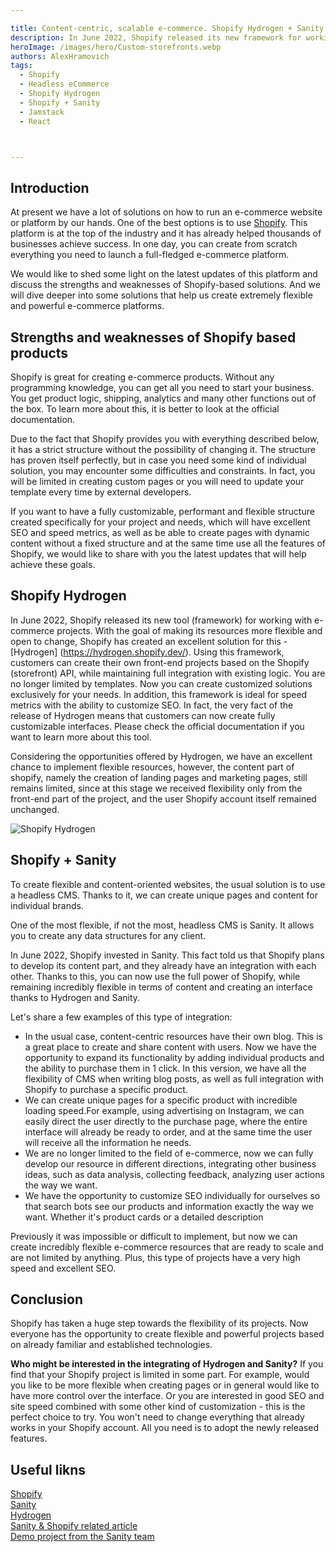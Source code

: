 ```yaml
---

title: Content-centric, scalable e-commerce. Shopify Hydrogen + Sanity
description: In June 2022, Shopify released its new framework for working with e-commerce projects. With the goal of making its resources more flexible and open to change, Shopify has created an excellent solution for this - Hydrogen
heroImage: /images/hero/Custom-storefronts.webp
authors: AlexHramovich
tags:
  - Shopify
  - Headless eCommerce
  - Shopify Hydrogen
  - Shopify + Sanity
  - Jamstack
  - React



---
```


## Introduction
At present we have a lot of solutions on how to run an e-commerce website or platform by our hands. One of the best options is to use [Shopify](https://www.shopify.com/). This platform is at the top of the industry and it has already helped thousands of businesses achieve success. In one day, you can create from scratch everything you need to launch a full-fledged e-commerce platform.

We would like to shed some light on the latest updates of this platform and discuss the strengths and weaknesses of Shopify-based solutions. And we will dive deeper into some  solutions that help us create extremely flexible and powerful e-commerce platforms.


## Strengths and weaknesses of Shopify based products

Shopify is great for creating e-commerce products. Without any programming knowledge, you can get all you need to start your business. You get product logic, shipping, analytics and many other functions out of the box. To learn more about this, it is better to look at the official documentation.

Due to the fact that Shopify provides you with everything described below, it has a strict structure without the possibility of changing it. The structure has proven itself perfectly, but in case you need some kind of individual solution, you may encounter some difficulties and constraints. In fact, you will be limited in creating custom pages or you will need to update your template every time by external developers.

If you want to have a fully customizable, performant and flexible structure created specifically for your project and needs, which will have excellent SEO and speed metrics, as well as be able to create pages with dynamic content without a fixed structure and at the same time use all the features of Shopify, we would like to share with you the latest updates that will help achieve these goals.

## Shopify Hydrogen

In June 2022, Shopify released its new tool (framework) for working with e-commerce projects. With the goal of making its resources more flexible and open to change, Shopify has created an excellent solution for this - [Hydrogen] (https://hydrogen.shopify.dev/). Using this framework, customers can create their own front-end projects based on the Shopify (storefront) API, while maintaining full integration with existing logic. You are no longer limited by templates. Now you can create customized solutions exclusively for your needs. In addition, this framework is ideal for speed metrics with the ability to customize SEO. In fact, the very fact of the release of Hydrogen means that customers can now create fully customizable interfaces. Please check the official documentation if you want to learn more about this tool.

Considering the opportunities offered by Hydrogen, we have an excellent chance to implement flexible resources, however, the content part of shopify, namely the creation of landing pages and marketing pages, still remains limited, since at this stage we received flexibility only from the front-end part of the project, and the user Shopify account itself remained unchanged.

![Shopify Hydrogen](./89b49163.webp)

## Shopify + Sanity

To create flexible and content-oriented websites, the usual solution is to use a headless CMS. Thanks to it, we can create unique pages and content for individual brands.

One of the most flexible, if not the most, headless CMS is Sanity. It allows you to create any data structures for any client.

In June 2022, Shopify invested in Sanity. This fact told us that Shopify plans to develop its content part, and they already have an integration with each other. Thanks to this, you can now use the full power of Shopify, while remaining incredibly flexible in terms of content and creating an interface thanks to Hydrogen and Sanity.

Let's share a few examples of this type of integration:
- In the usual case, content-centric resources have their own blog. This is a great place to create and share content with users. Now we have the opportunity to expand its functionality by adding individual products and the ability to purchase them in 1 click. In this version, we have all the flexibility of CMS when writing blog posts, as well as full integration with Shopify to purchase a specific product.
- We can create unique pages for a specific product with incredible loading speed.For example, using advertising on Instagram, we can easily direct the user directly to the purchase page, where the entire interface will already be ready to order, and at the same time the user will receive all the information he needs.
- We are no longer limited to the field of e-commerce, now we can fully develop our resource in different directions, integrating other business ideas, such as data analysis, collecting feedback, analyzing user actions the way we want.
- We have the opportunity to customize SEO individually for ourselves so that search bots see our products and information exactly the way we want. Whether it's product cards or a detailed description

Previously it was impossible or difficult to implement, but now we can create incredibly flexible e-commerce resources that are ready to scale and are not limited by anything. Plus, this type of projects have a very high speed and excellent SEO.
## Conclusion
Shopify has taken a huge step towards the flexibility of its projects. Now everyone has the opportunity to create flexible and powerful projects based on already familiar and established technologies.

**Who might be interested in the integrating of Hydrogen and Sanity?**
If you find that your Shopify project is limited in some part. For example, would you like to be more flexible when creating pages or in general would like to have more control over the interface. Or you are interested in good SEO and site speed combined with some other kind of customization - this is the perfect choice to try. You won't need to change everything that already works in your Shopify account. All you need is to adopt the newly released features.

## Useful likns

[Shopify](https://www.shopify.com)<br/>
[Sanity](https://www.sanity.io)<br/>
[Hydrogen](https://hydrogen.shopify.dev)<br/>
[Sanity & Shopify related article](https://www.sanity.io/blog/build-performant-and-remarkable-storefronts-with-sanity-and-shopify)<br/>
[Demo project from the Sanity team](https://hydrogen-sanity-demo.com)<br/>